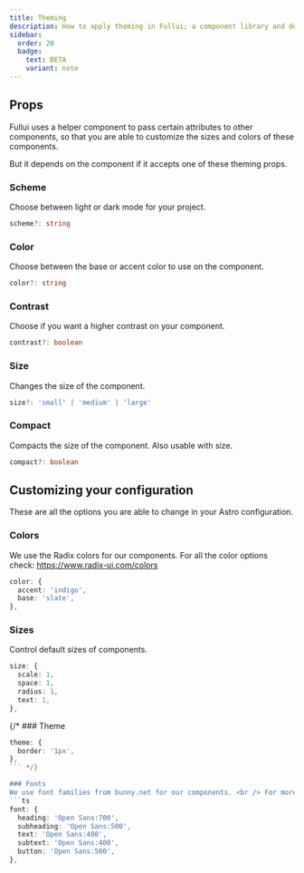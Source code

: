 ```yaml
---
title: Theming
description: How to apply theming in Fullui; a component library and design system built for Astro.
sidebar:
  order: 20
  badge:
    text: BETA
    variant: note
---
```


## Props
Fullui uses a helper component to pass certain attributes to other components, so that you are able to customize the sizes and colors of these components. 

But it depends on the component if it accepts one of these theming props.

### Scheme
Choose between light or dark mode for your project.
```ts
scheme?: string
```

### Color
Choose between the base or accent color to use on the component.
```ts
color?: string
```

### Contrast
Choose if you want a higher contrast on your component.
```ts
contrast?: boolean
```

### Size
Changes the size of the component.
```ts
size?: 'small' | 'medium' | 'large'
```

### Compact
Compacts the size of the component. Also usable with size. 
```ts
compact?: boolean
```

## Customizing your configuration
These are all the options you are able to change in your Astro configuration.

### Colors
We use the Radix colors for our components. For all the color options check: https://www.radix-ui.com/colors
```ts
color: {
  accent: 'indigo',
  base: 'slate',
}, 
```

### Sizes
Control default sizes of components.

```ts
size: {
  scale: 1,
  space: 1,
  radius: 1,
  text: 1,
}, 
```
{/* ### Theme

```ts
theme: {
  border: '1px',
},  
``` */}

### Fonts
We use font families from bunny.net for our components. <br /> For more font options check: https://fonts.bunny.net/
```ts
font: {
  heading: 'Open Sans:700',
  subheading: 'Open Sans:500',
  text: 'Open Sans:400',
  subtext: 'Open Sans:400',
  button: 'Open Sans:500',
},    
```